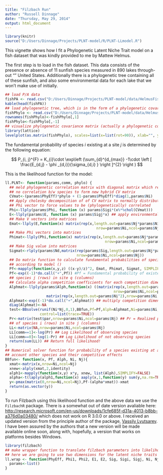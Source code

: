 ```yaml
---
title: "Filzbach Run"
author: "Russell Dinnage"
date: "Thursday, May 29, 2014"
output: html_document
---
```


```r
library(knitr)
source("D:/Users/Dinnage/Projects/PLNT-model/R/PLNT-LLmodel.R")
```

This vignette shows how I fit a Phylogenetic Latent Niche Trait model on a fish dataset that was kindly provided to me by Mattew Helmus.

The first step is to load in the fish dataset. This data consists of the presence or absence of 11 sunfish species measured in 890 lakes through-out "" United States. Additionally there is a phylogenetic tree containing all of these sunfish, and also some environmental data for each lake that we won't make use of initially.

```r
## load P/A data
fishPA <- read.csv("D:/Users/Dinnage/Projects/PLNT-model/data/HelmusFishPA.csv")
kable(head(fishPA))
## load phylogenetic tree, which is in the form of a phylogenetic covariance matrix
fishPhylo <- read.csv("D:/Users/Dinnage/Projects/PLNT-model/data/HelmusFishPhyloCV.csv")
rownames(fishPhylo)<-fishPhylo[,1]
fishPhylo<-fishPhylo[,-1]
## visualize phylogenetic covariance matrix (actually a phylogenetic correlation matrix to be exact)
library(lattice)
levelplot(as.matrix(fishPhylo), scales=list(x=list(rot=90)), xlab="", ylab="", col.regions = gray(0:100/100))
```

The fundamental probability of species $i$ existing at a site $j$ is determined by the following equation:

$$ P_{i, j}^{F} = K_{i}\cdot \exp\left (\sum_{d}^{d_{max}} -1\cdot \left [ \frac{E_{d,j} - \phi _{d,i}}{\sigma_{d,i} } \right ]^{2} \right ) $$

This is the likelihood function for the model:

```r
ll.PLNT<- function(params,comm, phylo) {
  ## meld phylogenetic correlation matrix with diagonal matrix which represents 
  ## no correlation b/w species to form new hybrid CV matrix
  CVmat<-(params$PhyEff)*phylo + (1-params$PhyEff)*diag(1,params$Ni)
  ## Apply cholesky decomposition of of CV matrix to normally distributed
  ## Phi vector to force values to be (phylogenetically) correlated
  Phi<-llply(params$Phi, function (x) params$Sigi*(x%*%chol(CVmat)))
  E<-llply(params$E, function (x) params$Sigj*x) ## apply environmental variance (Sigj)
  ## Make V vectors into matrices
  Emat<-llply(E,function(x) matrix(rep(x,length.out=params$Nj*params$Ni),
                                          nrow=params$Ni,ncol=params$Nj,byrow=TRUE) )
  ## Make Phi vectors into matrices
  Phimat<-llply(Phi,function(x) matrix(rep(x,length.out=params$Nj*params$Ni),
                                              nrow=params$Ni,ncol=params$Nj))
  ## Make Sig value into matrices
  Sigmat<-rlply(params$Nd,matrix(rep(params$Sig,length.out=params$Nj*params$Ni),
                                 nrow=params$Ni,ncol=params$Nj))
  ## Do matrix function to calculate fundamental probabilities of species in sites
  ## according to model ()
  Pf<-mapply(function(x,y,z) ((x-y)/z)^2, Emat, Phimat, Sigmat, SIMPLIFY=FALSE)
  Pf<-exp((-1)*do.call("+",Pf)) #Pf = Fundamental probability of existence of 
  ## species j (rows) in site q (columns)
  ## Calculate alpha competition coefficients for each competition dimension
  Alphmat<-llply(params$Alph,function(x) ((matrix(rep(x,length.out=params$Ni^2),
                                                  nrow=params$Ni,ncol=params$Ni,byrow=TRUE)-
                   matrix(rep(x,length.out=params$Ni^2),nrow=params$Ni,ncol=params$Ni))/params$w)^2)
  Alphmat<-exp((-1)*do.call("+",Alphmat)) ## multiply competition dimensions
  diag(Alphmat)<-NA
  test<-BBsolve(runif(Ni*Nj,0,1),BBfun,Pf=Pf,Alph=Alphmat,Ni=params$Ni,Nj=params$Nj,
                control=list(trace=TRUE))
  Pr<-matrix(test$par,nrow=params$Ni,ncol=params$Nj) ## Pr = Realized probability of existence 
  ## of species i (rows) in site j (columns)
  LL<-matrix(NA,nrow=params$Ni,ncol=params$Nj)
  LL[comm==1]<-log(Pr) ## Log Likelihood of observing species
  LL[comm==0]<-log(1-Pr) ## Log Likelihood of not observing species
  return(sum(LL)) ## Return full likelihood!
}
## Numerical solver function for probability of a species existing at a site taking into
## account other species and their competitive effects
BBfun<- function(x, Pf, Alph, Ni, Nj){
  xmat<-matrix(x,nrow=Ni,ncol=Nj)
  xnew<-alply(xmat,2,identity)
  alph1<-mapply(function(x,y) x*y, xnew, list(Alph),SIMPLIFY=FALSE)
  alpha<-t(laply(alph1,function(x) aaply(x,1,function(y) sum(y,na.rm=TRUE))))
  y<-pmax(matrix(0,nrow=Ni,ncol=Nj),Pf-(alpha*xmat))-xmat
  return(as.vector(y))
}
```

To run Filzbach using this likelihood function and the above data we use the `FilzbachR` package. There is a somewhat out of date version avaliable here: [http://research.microsoft.com/en-us/downloads/1cfe685f-d31a-4013-b8bb-a376d0a03480/](http://research.microsoft.com/en-us/downloads/1cfe685f-d31a-4013-b8bb-a376d0a03480/) which does not work on R 3.0.0 or above. I received an updated version from the principle author of the package, [Vassily Lyutsarev](mailto:vassilyl@microsoft.com). I have been assured by the authors that a new version will be made available online soon, along with, hopefully, a version that works on platforms besides Windows.

```r
library(filzbach)
## make wrapper function to translate filzbach parameters into likelihood function parameters
## here we are going to use two dimensions for the latent niche traits (V1 and V2; Phi1 and Phi2)
ll.wrap <- function(PhyEff, Phi1, Phi2, E1, E2, Sig, Sigi, Sigj, Ni, Nj, Nk, comm, phylo) {
  params<-list()   
}
```
